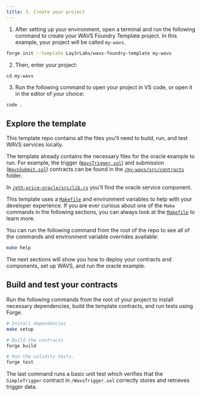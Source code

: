 ```yaml
---
title: 3. Create your project
---
```


1. After setting up your environment, open a terminal and run the following command to create your WAVS Foundry Template project. In this example, your project will be called `my-wavs`.

```bash
forge init --template Lay3rLabs/wavs-foundry-template my-wavs
```

2. Then, enter your project:

```
cd my-wavs
```

3. Run the following command to open your project in VS code, or open it in the editor of your choice:

```bash
code .
```

## Explore the template

This template repo contains all the files you'll need to build, run, and test WAVS services locally.

The template already contains the necessary files for the oracle example to run. For example, the trigger ([`WavsTrigger.sol`](https://github.com/Lay3rLabs/wavs-foundry-template/blob/6fb281c9382ceefdc8538b7a8e29916c509aafc9/src/contracts/WavsTrigger.sol)) and submission ([`WavsSubmit.sol`](https://github.com/Lay3rLabs/wavs-foundry-template/blob/6fb281c9382ceefdc8538b7a8e29916c509aafc9/src/contracts/WavsSubmit.sol)) contracts can be found in the [`/my-wavs/src/contracts`](https://github.com/Lay3rLabs/wavs-foundry-template/tree/6fb281c9382ceefdc8538b7a8e29916c509aafc9/src) folder.

In [`/eth-price-oracle/src/lib.rs`](https://github.com/Lay3rLabs/wavs-foundry-template/blob/6fb281c9382ceefdc8538b7a8e29916c509aafc9/components/eth-price-oracle/src/lib.rs) you'll find the oracle service component.

This template uses a [`Makefile`](https://github.com/Lay3rLabs/wavs-foundry-template/blob/6fb281c9382ceefdc8538b7a8e29916c509aafc9/Makefile) and environment variables to help with your developer experience. If you are ever curious about one of the `Make` commands in the following sections, you can always look at the [`Makefile`](https://github.com/Lay3rLabs/wavs-foundry-template/blob/6fb281c9382ceefdc8538b7a8e29916c509aafc9/Makefile) to learn more.

<Callout title="Info" type="info">

You can run the following command from the root of the repo to see all of the commands and environment variable overrides available:

```bash
make help
```

</Callout>

The next sections will show you how to deploy your contracts and components, set up WAVS, and run the oracle example.


## Build and test your contracts

Run the following commands from the root of your project to install necessary dependencies, build the template contracts, and run tests using Forge.

```bash
# Install dependencies
make setup

# Build the contracts
forge build

# Run the solidity tests.
forge test
```

The last command runs a basic unit test which verifies that the `SimpleTrigger` contract in `/WavsTrigger.sol` correctly stores and retrieves trigger data.
